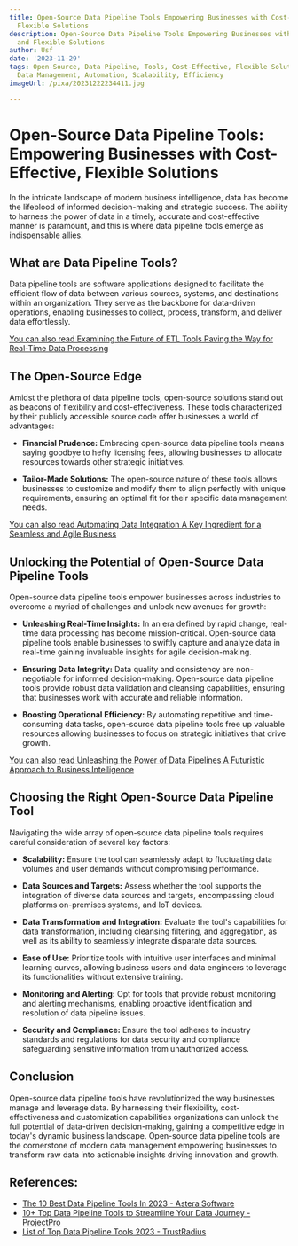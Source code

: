 ```yaml
---
title: Open-Source Data Pipeline Tools Empowering Businesses with Cost-Effective and
  Flexible Solutions
description: Open-Source Data Pipeline Tools Empowering Businesses with Cost-Effective
  and Flexible Solutions
author: Usf
date: '2023-11-29'
tags: Open-Source, Data Pipeline, Tools, Cost-Effective, Flexible Solutions, Businesses,
  Data Management, Automation, Scalability, Efficiency
imageUrl: /pixa/20231222234411.jpg

---
```

#  Open-Source Data Pipeline Tools: Empowering Businesses with Cost-Effective, Flexible Solutions

In the intricate landscape of modern business intelligence, data has become the lifeblood of informed decision-making and strategic success. The  ability to harness the power of data in a timely, accurate and cost-effective manner is paramount, and this is where data pipeline tools emerge as indispensable allies.

## What are Data Pipeline Tools?

Data  pipeline tools are software applications designed to facilitate the efficient flow of data between various sources, systems, and destinations  within an organization. They serve as  the backbone for data-driven operations, enabling businesses to collect, process, transform, and deliver  data  effortlessly.

[You can also read Examining the Future of  ETL  Tools Paving  the Way for Real-Time Data Processing](Examining%20the%20Future%20of%20ETL%20Tools%20Paving%20the%20Way%20for%20Real-Time%20Data%20Processing)


## The Open-Source Edge

Amidst the plethora of data  pipeline tools, open-source solutions stand out as beacons of flexibility and cost-effectiveness. These tools characterized  by their  publicly  accessible source code offer businesses a world  of advantages:

- **Financial Prudence:** Embracing open-source data pipeline  tools means saying goodbye  to hefty licensing fees, allowing businesses to allocate resources towards other strategic initiatives.

- **Tailor-Made Solutions:** The open-source nature of these tools allows businesses  to customize and modify  them to align perfectly  with unique requirements, ensuring an optimal fit for their specific  data management needs.

[You can also read Automating Data Integration A Key Ingredient for a Seamless and Agile Business](Automating%20Data%20Integration%20A%20Key%20Ingredient%20for%20a%20Seamless%20and%20Agile%20Business)


## Unlocking the Potential of Open-Source Data Pipeline Tools

Open-source data pipeline tools empower businesses across industries to overcome a myriad of challenges and unlock new avenues for growth:

-  **Unleashing Real-Time Insights:**  In an era defined by rapid change, real-time data processing has become mission-critical. Open-source data  pipeline tools enable businesses to swiftly  capture and analyze data in real-time gaining invaluable  insights for  agile decision-making.

- **Ensuring Data Integrity:** Data quality and consistency are non-negotiable for informed decision-making. Open-source data pipeline tools provide robust  data validation and cleansing capabilities, ensuring that businesses work with accurate and reliable information.

- **Boosting Operational Efficiency:** By automating repetitive and time-consuming data  tasks, open-source data pipeline tools free up valuable resources allowing businesses to focus on strategic initiatives that drive growth.

[You can  also  read Unleashing the  Power of Data  Pipelines A Futuristic Approach to Business  Intelligence](Unleashing%20the%20Power%20of%20Data%20Pipelines%20A%20Futuristic%20Approach%20to%20Business%20Intelligence)


## Choosing the  Right Open-Source Data Pipeline Tool

Navigating the  wide array of open-source data pipeline tools requires careful consideration of several key factors:

- **Scalability:** Ensure  the tool can seamlessly adapt to fluctuating  data volumes and user demands without compromising performance.

- **Data Sources and Targets:** Assess whether the tool supports the integration of  diverse data  sources and targets, encompassing cloud platforms  on-premises systems, and IoT devices.

- **Data Transformation and Integration:** Evaluate the  tool's capabilities for data  transformation, including cleansing  filtering, and aggregation, as  well as  its ability to  seamlessly integrate disparate data sources.

- **Ease of Use:** Prioritize tools with intuitive user interfaces and minimal learning curves, allowing  business users and data engineers to leverage  its functionalities without extensive training.

-  **Monitoring and Alerting:**  Opt for tools that provide robust monitoring and alerting mechanisms,  enabling proactive identification and resolution of data pipeline issues.

- **Security and Compliance:** Ensure the tool adheres to industry standards and regulations for data security and compliance  safeguarding  sensitive information from unauthorized access.

## Conclusion

Open-source data pipeline tools have revolutionized the way businesses manage and leverage data. By harnessing their flexibility, cost-effectiveness and customization  capabilities organizations  can unlock the full potential of data-driven decision-making, gaining a competitive  edge in today's dynamic business landscape. Open-source data pipeline tools are the  cornerstone of modern data management empowering businesses to transform raw data into actionable insights driving innovation and growth.

## References:
- [The 10 Best Data Pipeline Tools In 2023 - Astera Software](https://www.astera.com/knowledge-center/best-data-pipeline-tool/)
- [10+ Top Data Pipeline Tools to Streamline Your Data Journey - ProjectPro](https://www.projectpro.io/article/data-pipeline-tools/946)
- [List of Top Data Pipeline Tools 2023 - TrustRadius](https://www.trustradius.com/data-pipeline)
